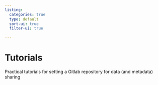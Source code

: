 ```yaml
---
listing:
  categories: true
  type: default
  sort-ui: true
  filter-ui: true
  
---
```



# Tutorials {.unnumbered}

Practical tutorials for setting a Gitlab repository for data (and metadata) sharing
